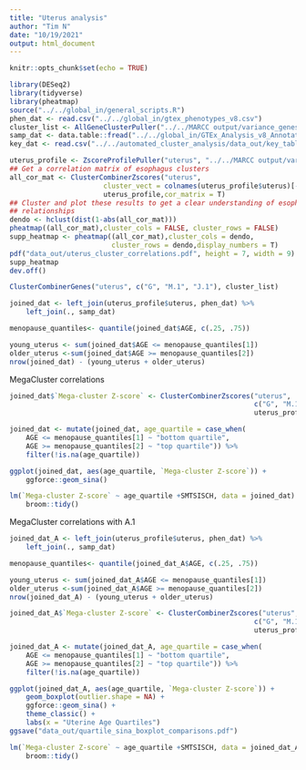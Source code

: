 ```yaml
---
title: "Uterus analysis"
author: "Tim N"
date: "10/19/2021"
output: html_document
---
```


```r
knitr::opts_chunk$set(echo = TRUE)
```

```r
library(DESeq2)
library(tidyverse)
library(pheatmap)
source("../../global_in/general_scripts.R")
phen_dat <- read.csv("../../global_in/gtex_phenotypes_v8.csv")
cluster_list <- AllGeneClusterPuller("../../MARCC output/variance_genes_kendall/",x_clust = T)
samp_dat <- data.table::fread("../../global_in/GTEx_Analysis_v8_Annotations_SampleAttributesDS.txt")
key_dat <- read.csv("../../automated_cluster_analysis/data_out/key_table.csv")
```

```r

uterus_profile <- ZscoreProfilePuller("uterus", "../../MARCC output/variance_profiles_kendall/")
## Get a correlation matrix of esophagus clusters
all_cor_mat <- ClusterCombinerZscores("uterus",
                       cluster_vect = colnames(uterus_profile$uterus)[-1:-2],
                       uterus_profile,cor_matrix = T)
## Cluster and plot these results to get a clear understanding of esophagus
## relationships
dendo <- hclust(dist(1-abs(all_cor_mat)))
pheatmap((all_cor_mat),cluster_cols = FALSE, cluster_rows = FALSE)
supp_heatmap <- pheatmap((all_cor_mat),cluster_cols = dendo,
                         cluster_rows = dendo,display_numbers = T)
pdf("data_out/uterus_cluster_correlations.pdf", height = 7, width = 9)
supp_heatmap
dev.off()
```

```r
ClusterCombinerGenes("uterus", c("G", "M.1", "J.1"), cluster_list)
```

```r
joined_dat <- left_join(uterus_profile$uterus, phen_dat) %>%
    left_join(., samp_dat)

menopause_quantiles<- quantile(joined_dat$AGE, c(.25, .75))

young_uterus <- sum(joined_dat$AGE <= menopause_quantiles[1])
older_uterus <-sum(joined_dat$AGE >= menopause_quantiles[2])
nrow(joined_dat) - (young_uterus + older_uterus) 
```
MegaCluster correlations

```r
joined_dat$`Mega-cluster Z-score` <- ClusterCombinerZscores("uterus",
                                                            c("G", "M.1", "J.1"),
                                                            uterus_profile)

joined_dat <- mutate(joined_dat, age_quartile = case_when(
    AGE <= menopause_quantiles[1] ~ "bottom quartile",
    AGE >= menopause_quantiles[2] ~ "top quartile")) %>%
    filter(!is.na(age_quartile))

ggplot(joined_dat, aes(age_quartile, `Mega-cluster Z-score`)) +
    ggforce::geom_sina()

lm(`Mega-cluster Z-score` ~ age_quartile +SMTSISCH, data = joined_dat) %>%
    broom::tidy()
```

MegaCluster correlations with A.1

```r
joined_dat_A <- left_join(uterus_profile$uterus, phen_dat) %>%
    left_join(., samp_dat)

menopause_quantiles<- quantile(joined_dat_A$AGE, c(.25, .75))

young_uterus <- sum(joined_dat_A$AGE <= menopause_quantiles[1])
older_uterus <-sum(joined_dat_A$AGE >= menopause_quantiles[2])
nrow(joined_dat_A) - (young_uterus + older_uterus) 
```

```r
joined_dat_A$`Mega-cluster Z-score` <- ClusterCombinerZscores("uterus",
                                                            c("G", "M.1", "J.1", "A.1"),
                                                            uterus_profile)

joined_dat_A <- mutate(joined_dat_A, age_quartile = case_when(
    AGE <= menopause_quantiles[1] ~ "bottom quartile",
    AGE >= menopause_quantiles[2] ~ "top quartile")) %>%
    filter(!is.na(age_quartile))

ggplot(joined_dat_A, aes(age_quartile, `Mega-cluster Z-score`)) +
    geom_boxplot(outlier.shape = NA) +
    ggforce::geom_sina() +
    theme_classic() +
    labs(x = "Uterine Age Quartiles")
ggsave("data_out/quartile_sina_boxplot_comparisons.pdf")

lm(`Mega-cluster Z-score` ~ age_quartile +SMTSISCH, data = joined_dat_A) %>%
    broom::tidy()
```